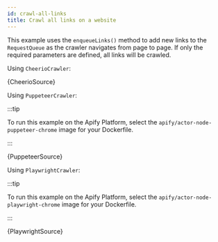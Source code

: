 ```yaml
---
id: crawl-all-links
title: Crawl all links on a website
---
```




This example uses the `enqueueLinks()` method to add new links to the `RequestQueue` as the crawler navigates from page to page. If only the
required parameters are defined, all links will be crawled.

<Tabs groupId="crawler-type">

<TabItem value="cheerio_crawler" label="Cheerio Crawler" default>

Using `CheerioCrawler`:

<RunnableCodeBlock className="language-js" type="cheerio">
	{CheerioSource}
</RunnableCodeBlock>

</TabItem>

<TabItem value="puppeteer_crawler" label="Puppeteer Crawler">

Using `PuppeteerCrawler`:

:::tip

To run this example on the Apify Platform, select the `apify/actor-node-puppeteer-chrome` image for your Dockerfile.

:::

<RunnableCodeBlock className="language-js" type="puppeteer">
	{PuppeteerSource}
</RunnableCodeBlock>

</TabItem>

<TabItem value="playwright_crawler" label="Playwright Crawler">

Using `PlaywrightCrawler`:

:::tip

To run this example on the Apify Platform, select the `apify/actor-node-playwright-chrome` image for your Dockerfile.

:::

<RunnableCodeBlock className="language-js" type="playwright">
	{PlaywrightSource}
</RunnableCodeBlock>

</TabItem>

</Tabs>
